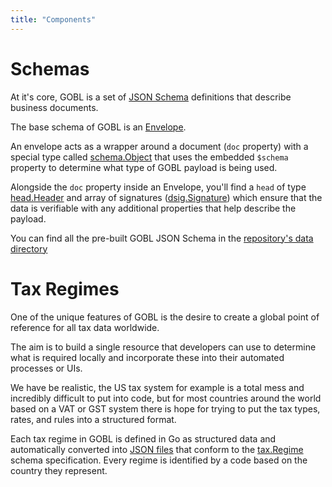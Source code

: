 ```yaml
---
title: "Components"
---
```


# Schemas

At it's core, GOBL is a set of [JSON Schema](https://json-schema.org/) definitions that describe business documents.

The base schema of GOBL is an [Envelope](/draft-0/envelope).

An envelope acts as a wrapper around a document (`doc` property) with a special type called [schema.Object](/draft-0/schema/object) that uses the embedded `$schema` property to determine what type of GOBL payload is being used.

Alongside the `doc` property inside an Envelope, you'll find a `head` of type [head.Header](/draft-0/head/header) and array of signatures ([dsig.Signature](/draft-0/dsig/signature)) which ensure that the data is verifiable with any additional properties that help describe the payload.

You can find all the pre-built GOBL JSON Schema in the [repository's data directory](https://github.com/invopop/gobl/tree/main/data/schemas)

# Tax Regimes

One of the unique features of GOBL is the desire to create a global point of reference for all tax data worldwide.

The aim is to build a single resource that developers can use to determine what is required locally and incorporate these into their automated processes or UIs.

We have be realistic, the US tax system for example is a total mess and incredibly difficult to put into code, but for most countries around the world based on a VAT or GST system there is hope for trying to put the tax types, rates, and rules into a structured format.

Each tax regime in GOBL is defined in Go as structured data and automatically converted into [JSON files](https://github.com/invopop/gobl/tree/main/data/regimes) that conform to the [tax.Regime](/draft-0/tax/regime) schema specification. Every regime is identified by a code based on the country they represent.
